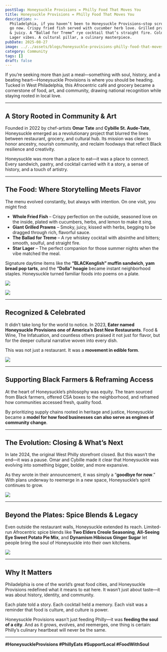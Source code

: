 ```yaml
---
postSlug: Honeysuckle Provisions = Philly Food That Moves You
title: Honeysuckle Provisions = Philly Food That Moves You
description: >-
  Philadelphia, if you haven’t been to Honeysuckle Provisions—stop scrolling and
  go now. Crispy fried fish served with cucumber herb love. Grilled prawns smoky
  & juicy. A “Ballad for Treme” rye cocktail that’s straight fire. Cold Star
  Lager vibes. A cultural pillar, a culinary masterpiece.
pubDate: 2025-08-27
image: ../../assets/blogs/honeysuckle-provisions-philly-food-that-moves-you/image.jpg
category: Community
tags: []
draft: false
---
```

If you’re seeking more than just a meal—something with soul, history, and a beating heart—Honeysuckle Provisions is where you should be heading. Tucked in West Philadelphia, this Afrocentric café and grocery became a cornerstone of food, art, and community, drawing national recognition while staying rooted in local love.

---

## A Story Rooted in Community & Art

Founded in 2022 by chef-artists **Omar Tate** and **Cybille St. Aude-Tate**, Honeysuckle emerged as a revolutionary project that blurred the lines between restaurant, grocery, and cultural hub. Its mission was clear: to honor ancestry, nourish community, and reclaim foodways that reflect Black resilience and creativity.

Honeysuckle was more than a place to eat—it was a place to connect. Every sandwich, pastry, and cocktail carried with it a story, a sense of history, and a touch of artistry.

---

## The Food: Where Storytelling Meets Flavor

The menu evolved constantly, but always with intention. On one visit, you might find:

* **Whole Fried Fish** – Crispy perfection on the outside, seasoned love on the inside, plated with cucumbers, herbs, and lemon to make it sing.
* **Giant Grilled Prawns** – Smoky, juicy, kissed with herbs, begging to be dragged through rich, flavorful sauce.
* **The Ballad for Treme** – A rye whiskey cocktail with absinthe and bitters; smooth, soulful, and straight fire.
* **Star Lager** – The perfect companion for those summer nights when the vibe matched the meal.

Signature daytime items like the **“BLACKenglish” muffin sandwich**, **yam bread pop tarts**, and the **“Dolla” hoagie** became instant neighborhood staples. Honeysuckle turned familiar foods into poems on a plate.

![](../../assets/blogs/honeysuckle-provisions-philly-food-that-moves-you/img-1970-5.jpg)

![](../../assets/blogs/honeysuckle-provisions-philly-food-that-moves-you/img-1971-4.jpg)



---

## Recognized & Celebrated

It didn’t take long for the world to notice. In 2023, **Eater named Honeysuckle Provisions one of America’s Best New Restaurants**. Food & Wine, The Infatuation, and countless others praised it not just for flavor, but for the deeper cultural narrative woven into every dish.

This was not just a restaurant. It was a **movement in edible form**.

![](../../assets/blogs/honeysuckle-provisions-philly-food-that-moves-you/img-1968-7.jpg)



---

## Supporting Black Farmers & Reframing Access

At the heart of Honeysuckle’s philosophy was equity. The team sourced from Black farmers, offered CSA boxes to the neighborhood, and reframed how communities accessed fresh, quality food.

By prioritizing supply chains rooted in heritage and justice, Honeysuckle became a **model for how food businesses can also serve as engines of community change**.

---

## The Evolution: Closing & What’s Next

In late 2024, the original West Philly storefront closed. But this wasn’t the end—it was a pause. Omar and Cybille made it clear that Honeysuckle was evolving into something bigger, bolder, and more expansive.

As they wrote in their announcement, it was simply a “**goodbye for now**.” With plans underway to reemerge in a new space, Honeysuckle’s spirit continues to grow.

![](../../assets/blogs/honeysuckle-provisions-philly-food-that-moves-you/img-1966-2.jpg)

---

## Beyond the Plates: Spice Blends & Legacy

Even outside the restaurant walls, Honeysuckle extended its reach. Limited-run Afrocentric spice blends like **Two Elders Creole Seasoning**, **All-Seeing Eye Sweet Potato Pie Mix**, and **Dynamism Hibiscus Ginger Sugar** let people bring the soul of Honeysuckle into their own kitchens.

![](../../assets/blogs/honeysuckle-provisions-philly-food-that-moves-you/img-1969-6.jpg)

---

## Why It Matters

Philadelphia is one of the world’s great food cities, and Honeysuckle Provisions redefined what it means to eat here. It wasn’t just about taste—it was about history, identity, and community.

Each plate told a story. Each cocktail held a memory. Each visit was a reminder that food is culture, and culture is power.

Honeysuckle Provisions wasn’t just feeding Philly—it was **feeding the soul of a city**. And as it grows, evolves, and reemerges, one thing is certain: Philly’s culinary heartbeat will never be the same.

---

**#HoneysuckleProvisions #PhillyEats #SupportLocal #FoodWithSoul**

